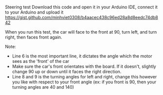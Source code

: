 Steering test 
Download this code and open it in your Arduino IDE, connect it to your Arduino and upload it 
https://gist.github.com/minhviet0308/b4aacec438c96ed28a8d8eedc74db842

When you run this test, the car will face to the front at 90, turn left, and turn right, then faces front again.

Note: 
- Line 6 is the most important line, it dictates the angle which the motor sees as the 'front' of the car 
- Make sure the car's front orientates with the board. If it doesn't, slightly change 90 up or down until it faces the right direction.
- Line 8 and 9 is the turning angles for left and right, change this however you like with respect to your front angle (ex: if you front is 90, then
your turning angles are 40 and 140)
